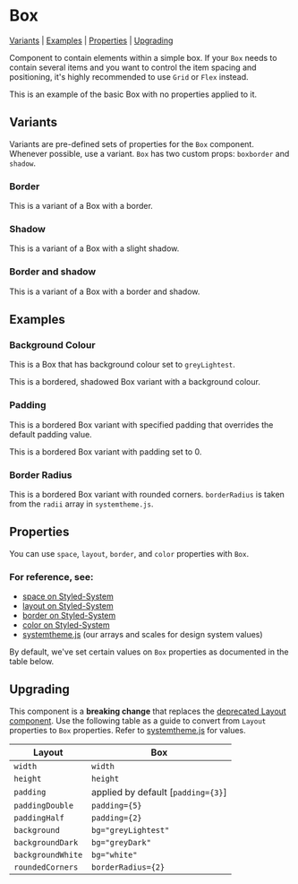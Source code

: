 
<Meta title="Components/Box" component={Box} />

# Box

[Variants](#variants) | [Examples](#examples) | [Properties](#properties) | [Upgrading](#upgrading)

Component to contain elements within a simple box. If your `Box` needs to contain several items and you want to control the item spacing and positioning, it's highly recommended to use `Grid` or `Flex` instead.

<Preview>
  <Story name="Basic">
    <Box>
      <P>
        This is an example of the basic Box with no properties applied to it.
      </P>
    </Box>
  </Story>
</Preview>

## Variants

Variants are pre-defined sets of properties for the `Box` component. Whenever possible, use a variant. `Box` has two custom props: `boxborder` and `shadow`.

### Border

<Preview>
  <Story name="Border">
    <Box boxborder="light">
      <P>This is a variant of a Box with a border.</P>
    </Box>
  </Story>
</Preview>

### Shadow

<Preview>
  <Story name="Shadow">
    <Box shadow="light">
      <P>This is a variant of a Box with a slight shadow.</P>
    </Box>
  </Story>
</Preview>

### Border and shadow

<Preview>
  <Story name="Border and Shadow">
    <Box shadow="dark" boxborder="dark">
      <P>This is a variant of a Box with a border and shadow.</P>
    </Box>
  </Story>
</Preview>

## Examples

### Background Colour
<Preview>
  <Story name="Background Colour">
    <Box bg="greyLightest">
      <P>This is a Box that has background colour set to <code>greyLightest</code>.</P>
    </Box>
  </Story>
</Preview>

<Preview>
  <Story name="Background Colour with Variant">
    <Box shadow="light" boxborder="dark" bg="greyLightest">
      <P>This is a bordered, shadowed Box variant with a background colour.</P>
    </Box>
  </Story>
</Preview>

### Padding

<Preview>
  <Story name="Padding - Increase">
    <Box boxborder="light" p={6}>
      <P>This is a bordered Box variant with specified padding that overrides the default padding value.</P>
    </Box>
  </Story>
</Preview>

<Preview>
  <Story name="Padding - Set to zero">
    <Box boxborder="light" p={0}>
      <P>This is a bordered Box variant with padding set to 0.</P>
    </Box>
  </Story>
</Preview>

### Border Radius

<Preview>
  <Story name="Border Radius">
    <Box boxborder="light" borderRadius={2}>
      <P>This is a bordered Box variant with rounded corners. <code>borderRadius</code> is taken from the <code>radii</code> array in <code>systemtheme.js</code>.</P>
    </Box>
  </Story>
</Preview>


## Properties

You can use `space`, `layout`, `border`, and `color` properties with `Box`.
### For reference, see:

- [space on Styled-System](https://styled-system.com/table#space)
- [layout on Styled-System](https://styled-system.com/table#layout)
- [border on Styled-System](https://styled-system.com/table#border)
- [color on Styled-System](https://styled-system.com/table#color)
- [systemtheme.js](https://github.com/orchestrated-io/orca-design-system/blob/master/packages/orcs-design-system/lib/systemtheme.js) (our arrays and scales for design system values)

By default, we've set certain values on `Box` properties as documented in the table below.

<Props of={Box} />

## Upgrading

This component is a **breaking change** that replaces the [deprecated Layout component](https://styleguide.orchestrated.io/#layout). Use the following table as a guide to convert from `Layout` properties to `Box` properties. Refer to [systemtheme.js](https://github.com/orchestrated-io/orca-design-system/blob/master/packages/orcs-design-system/lib/systemtheme.js) for values.

| **Layout**        | **Box**               |
| ----------------- | --------------------- |
| `width`           | `width`               |
| `height`          | `height`              |
| `padding` | applied by default [`padding={3}`] |
| `paddingDouble`   | `padding={5}`   |
| `paddingHalf` | `padding={2}` |
| `background`        | `bg="greyLightest"`      |
| `backgroundDark`        | `bg="greyDark"`        |
| `backgroundWhite` | `bg="white"` |
| `roundedCorners` | `borderRadius={2}` |
